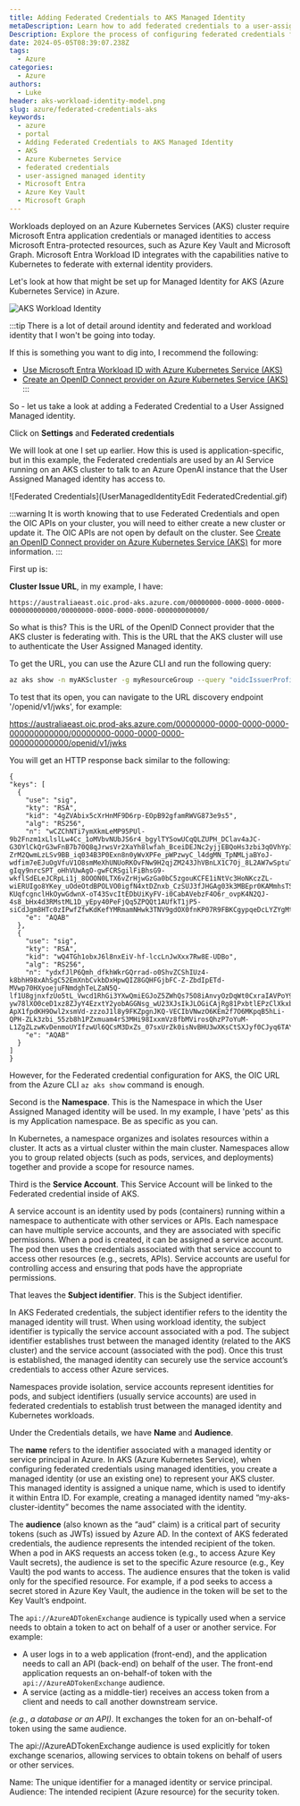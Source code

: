 ```yaml
---
title: Adding Federated Credentials to AKS Managed Identity
metaDescription: Learn how to add federated credentials to a user-assigned managed identity in Azure Kubernetes Service (AKS) to access protected resources.
Description: Explore the process of configuring federated credentials for a user-assigned managed identity in AKS, enabling secure access to Microsoft Entra-protected resources such as Azure Key Vault and Microsoft Graph.
date: 2024-05-05T08:39:07.238Z
tags:
  - Azure
categories:
  - Azure
authors:
  - Luke
header: aks-workload-identity-model.png
slug: azure/federated-credentials-aks
keywords:
  - azure
  - portal
  - Adding Federated Credentials to AKS Managed Identity
  - AKS
  - Azure Kubernetes Service
  - federated credentials
  - user-assigned managed identity
  - Microsoft Entra
  - Azure Key Vault
  - Microsoft Graph
---
```


Workloads deployed on an Azure Kubernetes Services (AKS) cluster require Microsoft Entra application credentials or managed identities to access Microsoft Entra-protected resources, such as Azure Key Vault and Microsoft Graph. Microsoft Entra Workload ID integrates with the capabilities native to Kubernetes to federate with external identity providers.

Let's look at how that might be set up for Managed Identity for AKS (Azure Kubernetes Service) in Azure.

![AKS Workload Identity](aks-workload-identity-model.png)

<!-- truncate -->

:::tip
There is a lot of detail around identity and federated and workload identity that I won't be going into today.

If this is something you want to dig into, I recommend the following:

* [Use Microsoft Entra Workload ID with Azure Kubernetes Service (AKS)](https://learn.microsoft.com/en-us/azure/aks/workload-identity-overview?tabs=dotnet&WT.mc_id=AZ-MVP-5004796)
* [Create an OpenID Connect provider on Azure Kubernetes Service (AKS)](https://learn.microsoft.com/azure/aks/use-oidc-issuer?WT.mc_id=AZ-MVP-5004796)
:::

So - let us take a look at adding a Federated Credential to a User Assigned Managed identity.

Click on **Settings** and **Federated credentials**

We will look at one I set up earlier. How this is used is application-specific, but in this example, the Federated credentials are used by an AI Service running on an AKS cluster to talk to an Azure OpenAI instance that the User Assigned Managed identity has access to.

![Federated Credentials](UserManagedIdentityEdit FederatedCredential.gif)

:::warning
It is worth knowing that to use Federated Credentials and open the OIC APIs on your cluster, you will need to either create a new cluster or update it. The OIC APIs are not open by default on the cluster. See [Create an OpenID Connect provider on Azure Kubernetes Service (AKS)](https://learn.microsoft.com/en-us/azure/aks/use-oidc-issuer?WT.mc_id=AZ-MVP-5004796) for more information.
:::

First up is:

**Cluster Issue URL**, in my example, I have:
  
  ```plaintext
  https://australiaeast.oic.prod-aks.azure.com/00000000-0000-0000-0000-000000000000/00000000-0000-0000-0000-000000000000/
  ```
  So what is this? This is the URL of the OpenID Connect provider that the AKS cluster is federating with. This is the URL that the AKS cluster will use to authenticate the User Assigned Managed identity.

  To get the URL, you can use the Azure CLI and run the following query:

  ```bash
  az aks show -n myAKScluster -g myResourceGroup --query "oidcIssuerProfile.issuerUrl" -otsv
  ```
  
To test that its open, you can navigate to the URL discovery endpoint '/openid/v1/jwks', for example:

https://australiaeast.oic.prod-aks.azure.com/00000000-0000-0000-0000-000000000000/00000000-0000-0000-0000-000000000000/openid/v1/jwks

You will get an HTTP response back similar to the following:

  ```plaintext
{
  "keys": [
    {
      "use": "sig",
      "kty": "RSA",
      "kid": "4gZVAbix5cXrHnMF9D6rp-EOpB92gfamRWVG873e9s5",
      "alg": "RS256",
      "n": "wCZChNTi7ymXkmLeMP95PUl-9b2Fnzm1xLlslLw4Cc_1oMVbvNUbJS6r4_bgylTYSowUCqQLZUPH_DClav4aJC-G3OYlCkQrG3wFnB7b70Q8qJrwsVr2XaYh8lwfah_BceiDEJNc2yjjEBQoHs3zbi3qOVhYp3_BYHVoXuBJnhEgMb5bpxzgN-ZrM2QwmLzLSv9BB_iq034B3P0Exn8n0yWvXPFe_pWPzwyC_l4dgMN_TpNMLjaBYoJ-wdfim7eEJuOgVfuV1O8smMeXhUNUoRKOvFNw9H2qjZM243JhVBnLX1C7Oj_8L2AW7wSptuThl-gIqy9nrcSPT_oHhVUwAgO-gwFCRSgilFiBhsG9-wkflSdELeJCRpLi1j_8OOON0LTX6vZrHjwGzGa0bC5zgouKCFE1iNtVc3HoNKczZL-wiERUIgo8YKey_uOdeOtdBPOLVO0igfN4xtDZnxb_CzSUJ3fJHGAg03k3MBEpr0KAMmhsTSo-KUqfcgnclHkOywGdwnX-oT43SvcItEDbUiKyFV-i0CabAVebzF4O6r_ovpK4N2QJ-4s8_bHx4d3RMstML1D_yEpy40PeFjQq5ZPQQt1AUfkT1jP5-siCdJgm8HTc0zIPwfZfwKdKefYMRmamNHwk3TNV9gdOX0fnKP07R9FBKCgypqeDcLYZYgMt",
      "e": "AQAB"
    },
    {
      "use": "sig",
      "kty": "RSA",
      "kid": "wQ4TGh1obxJ6l8nxEiV-hf-lccLnJwXxx7Rw8E-UDBo",
      "alg": "RS256",
      "n": "ydxfJlP6Qmh_dfkhWkrGQrrad-o0ShvZCShIUz4-k8bhH98xAhSgC52EmXnbCvkbDxHpwQIZ8GQHFGjbFC-Z-ZbdIpETd-MVwp70HXyoejuFNmdghTeLZaN5Q-lf1U8gjnxfzUo5tL_Vwcd1RhGi3YXwQmiEGJoZ5ZWhQs75O8iAnvyOzDqWt0CxraIAVPoY9aJ1IBTPlA0bIdDtuCTiynCMQiozO4dx72BDMjJ3ZcEwKrFZBFAu71SPr4xs7ErUYqZFtZxmcDxKkhTNCPd9dUkmo6uknMuVSHj5OqeXexDdKhZKcJhTFBGF89oWtIjx0ix9G8VTqTJsDZp3_LBcs6Ob0hpfyaGePhibZTqhDXD_Nr3p-yw78lXO0ceD1xz8ZJyY4EzxtY2yobAGGNsg_wU23XJsIkJLOGiCAjRg81PxbtlEPzClXkxbrZTjKI9OVJxujGxt01PmgiLN38piThL3zsvGF_4N-ApX1fpdKH9Owl2xsmVd-zzzoJ1l8y9FKZpgnJKQ-VECIbVNwzO6KEm2f7O6MKpqB5hLi-QPH-ZLk3zbi_55zb8h1PZxmuam4rS3MHi98IxxmVz8fbMVirosQhzP7oYuM-L1ZgZLzwKvDenmoUYIfzwUl6QCsM3DxZs_07sxUrZk0isNvBHU3wXKsCtSXJyf0CJyq6TAYCD1",
      "e": "AQAB"
    }
  ]
}
  ```

However, for the Federated credential configuration for AKS, the OIC URL from the Azure CLI `az aks show` command is enough.

Second is the **Namespace**. This is the Namespace in which the User Assigned Managed identity will be used. In my example, I have 'pets' as this is my Application namespace. Be as specific as you can.

In Kubernetes, a namespace organizes and isolates resources within a cluster. It acts as a virtual cluster within the main cluster. Namespaces allow you to group related objects (such as pods, services, and deployments) together and provide a scope for resource names.

Third is the **Service Account**. This Service Account will be linked to the Federated credential inside of AKS.

A service account is an identity used by pods (containers) running within a namespace to authenticate with other services or APIs. Each namespace can have multiple service accounts, and they are associated with specific permissions. When a pod is created, it can be assigned a service account. The pod then uses the credentials associated with that service account to access other resources (e.g., secrets, APIs). Service accounts are useful for controlling access and ensuring that pods have the appropriate permissions.

That leaves the **Subject identifier**. This is the Subject identifier.

In AKS Federated credentials, the subject identifier refers to the identity the managed identity will trust. When using workload identity, the subject identifier is typically the service account associated with a pod. The subject identifier establishes trust between the managed identity (related to the AKS cluster) and the service account (associated with the pod). Once this trust is established, the managed identity can securely use the service account’s credentials to access other Azure services.

Namespaces provide isolation, service accounts represent identities for pods, and subject identifiers (usually service accounts) are used in federated credentials to establish trust between the managed identity and Kubernetes workloads.

Under the Credentials details, we have **Name** and **Audience**.

The **name** refers to the identifier associated with a managed identity or service principal in Azure. In AKS (Azure Kubernetes Service), when configuring federated credentials using managed identities, you create a managed identity (or use an existing one) to represent your AKS cluster. This managed identity is assigned a unique name, which is used to identify it within Entra ID. For example, creating a managed identity named “my-aks-cluster-identity” becomes the name associated with the identity.

The **audience** (also known as the “aud” claim) is a critical part of security tokens (such as JWTs) issued by Azure AD. In the context of AKS federated credentials, the audience represents the intended recipient of the token. When a pod in AKS requests an access token (e.g., to access Azure Key Vault secrets), the audience is set to the specific Azure resource (e.g., Key Vault) the pod wants to access. The audience ensures that the token is valid only for the specified resource. For example, if a pod seeks to access a secret stored in Azure Key Vault, the audience in the token will be set to the Key Vault’s endpoint.

The `api://AzureADTokenExchange` audience is typically used when a service needs to obtain a token to act on behalf of a user or another service. For example:

- A user logs in to a web application (front-end), and the application needs to call an API (back-end) on behalf of the user. The front-end application requests an on-behalf-of token with the `api://AzureADTokenExchange` audience.
- A service (acting as a middle-tier) receives an access token from a client and needs to call another downstream service.

*(e.g., a database or an API)*. It exchanges the token for an on-behalf-of token using the same audience.

The api://AzureADTokenExchange audience is used explicitly for token exchange scenarios, allowing services to obtain tokens on behalf of users or other services.

Name: The unique identifier for a managed identity or service principal.
Audience: The intended recipient (Azure resource) for the security token.
